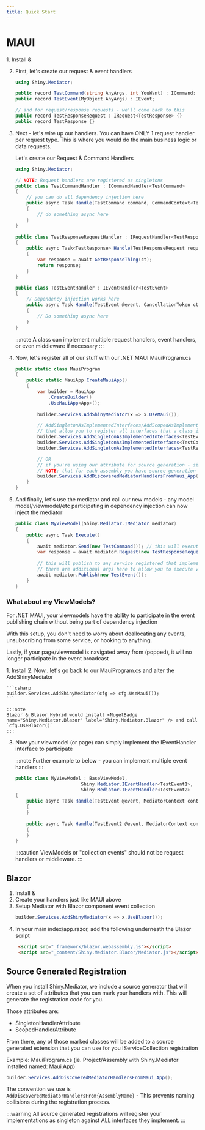 ```yaml
---
title: Quick Start
---
```


# MAUI

<Steps>
1. Install <NugetBadge name="Shiny.Mediator" showLabel={true} /> & <NugetBadge name="Shiny.Mediator.Maui" showLabel={true} /> 

2. First, let's create our request & event handlers

    ```csharp
    using Shiny.Mediator;

    public record TestCommand(string AnyArgs, int YouWant) : ICommand;
    public record TestEvent(MyObject AnyArgs) : IEvent;

    // and for request/response requests - we'll come back to this
    public record TestResponseRequest : IRequest<TestResponse> {}
    public record TestResponse {}
    ```

3. Next - let's wire up our handlers.  You can have ONLY 1 request handler per request type. This is where you would do the main business logic or data requests.

    Let's create our Request & Command Handlers 

    ```csharp
    using Shiny.Mediator;

    // NOTE: Request handlers are registered as singletons
    public class TestCommandHandler : ICommandHandler<TestCommand> 
    {
        // you can do all dependency injection here
        public async Task Handle(TestCommand command, CommandContext<TestCommand> context, CancellationToken ct) 
        {
            // do something async here
        }
    }

    public class TestResponseRequestHandler : IRequestHandler<TestResponseRequest, TestResponse>
    {
        public async Task<TestResponse> Handle(TestResponseRequest request, RequestContext<TestResponseRequest> context, CancellationToken ct)
        {
            var response = await GetResponseThing(ct);
            return response;
        }
    }

    public class TestEventHandler : IEventHandler<TestEvent> 
    {
        // Dependency injection works here
        public async Task Handle(TestEvent @event, CancellationToken ct)
        {
            // Do something async here
        }
    }
    ```

    :::note
    A class can implement multiple request handlers, event handlers, or even middleware if necessary
    :::

4. Now, let's register all of our stuff with our .NET MAUI MauiProgram.cs

    ```csharp
    public static class MauiProgram
    {
        public static MauiApp CreateMauiApp()
        {
            var builder = MauiApp
                .CreateBuilder()
                .UseMauiApp<App>();
            
            builder.Services.AddShinyMediator(x => x.UseMaui());

            // AddSingletonAsImplementedInterfaces/AddScopedAsImplementedInterfaces are extension methods we've added to IServiceCollection
            // that allow you to register all interfaces that a class implements
            builder.Services.AddSingletonAsImplementedInterfaces<TestEventHandler>();
            builder.Services.AddSingletonAsImplementedInterfaces<TestCommandHandler>();
            builder.Services.AddSingletonAsImplementedInterfaces<TestResponseRequestHandler>();

            // OR 
            // if you're using our attribute for source generation - simply add [RegisterHandler], [RegisterMiddleware] to your types
            // NOTE: that for each assembly you have source generation enabled, you will need to call AddDiscoveredMediatorHandlersFrom{AssemblyName}
            builder.Services.AddDiscoveredMediatorHandlersFromMaui_App();
        }
    }
    ```

6. And finally, let's use the mediator and call our new models - any model model/viewmodel/etc participating in dependency injection can now inject the mediator

    ```csharp
    public class MyViewModel(Shiny.Mediator.IMediator mediator)
    {
        public async Task Execute() 
        {
            await mediator.Send(new TestCommand()); // this will execute TestCommandHandler
            var response = await mediator.Request(new TestResponseRequest()); // this will execute TestResponseRequestHandler and return a value
            
            // this will publish to any service registered that implement IEventHandler<TestEvent>
            // there are additional args here to allow you to execute values in sequentially or wait for all events to complete
            await mediator.Publish(new TestEvent()); 
        }
    }
    ```

</Steps>

### What about my ViewModels?

For .NET MAUI, your viewmodels have the ability to participate in the event publishing chain without being part of dependency injection

With this setup, you don't need to worry about deallocating any events, unsubscribing from some service, or hooking to anything.

Lastly, if your page/viewmodel is navigated away from (popped), it will no longer participate in the event broadcast

<Steps>
1. Install <NugetBadge name="Shiny.Mediator.Maui" showLabel={true} />
2. Now...let's go back to our MauiProgram.cs and alter the AddShinyMediator

    ```csharp
    builder.Services.AddShinyMediator(cfg => cfg.UseMaui());
    ```

    :::note
    Blazor & Blazor Hybrid would install <NugetBadge name="Shiny.Mediator.Blazor" label="Shiny.Mediator.Blazor" /> and call `cfg.UseBlazor()`
    :::

3. Now your viewmodel (or page) can simply implement the IEventHandler interface to participate

    :::note
    Further example to below - you can implement multiple event handlers
    :::

    ```csharp
    public class MyViewModel : BaseViewModel, 
                            Shiny.Mediator.IEventHandler<TestEvent1>,
                            Shiny.Mediator.IEventHandler<TestEvent2>
    {
        public async Task Handle(TestEvent @event, MediatorContext context, CancellationToken ct)
        {
        }
        
        public async Task Handle(TestEvent2 @event, MediatorContext context, CancellationToken ct)
        {
        }
    }
    ```

    :::caution
    ViewModels or "collection events" should not be request handlers or middleware.
    :::
</Steps>

## Blazor

<Steps>

1. Install <NugetBadge name="Shiny.Mediator" label="Shiny.Mediator" /> & <NugetBadge name="Shiny.Mediator.Blazor" label="Shiny.Mediator.Blazor" />
2. Create your handlers just like MAUI above
3. Setup Mediator with Blazor component event collection
   ```csharp
   builder.Services.AddShinyMediator(x => x.UseBlazor());
   ```
4. In your main index/app.razor, add the following underneath the Blazor script
   ```html
    <script src="_framework/blazor.webassembly.js"></script>
    <script src="_content/Shiny.Mediator.Blazor/Mediator.js"></script>
   ```

</Steps>


## Source Generated Registration

When you install Shiny.Mediator, we include a source generator that will create a set of attributes that you can mark
your handlers with.  This will generate the registration code for you.

Those attributes are:
<ul class="list-disc">
    <li>SingletonHandlerAttribute</li>
    <li>ScopedHandlerAttribute</li>
</ul>

From there, any of those marked classes will be added to a source generated extension that you can use for you IServiceCollection
registration

Example: MauiProgram.cs (ie. Project/Assembly with Shiny.Mediator installed named: Maui.App)
```csharp
builder.Services.AddDiscoveredMediatorHandlersFromMaui_App();
```

The convention we use is `AddDiscoveredMediatorHandlersFrom{AssemblyName}` - This prevents naming collisions during the registration process.

:::warning
All source generated registrations will register your implementations as singleton against ALL interfaces they implement.
:::
